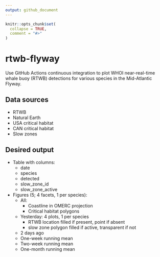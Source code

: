 ```yaml
---
output: github_document
---
```


<!-- README.md is generated from README.Rmd. Please edit that file -->

```r
knitr::opts_chunk$set(
  collapse = TRUE,
  comment = "#>"
)
```

# rtwb-flyway

<!-- badges: start -->
<!-- badges: end -->

Use GitHub Actions continuous integration to plot WHOI near-real-time whale buoy (RTWB) detections for various species in the Mid-Atlantic Flyway.

## Data sources
  -   RTWB
  -   Natural Earth
  -   USA critical habitat
  -   CAN critical habitat
  -   Slow zones

## Desired output
  -   Table with columns:
      -   date
      -   species
      -   detected
      -   slow_zone_id
      -   slow_zone_active
  -   Figures (5; 4 facets, 1 per species):
      -   All:
          -   Coastline in OMERC projection
          -   Critical habitat polygons
      -   Yesterday: 4 plots, 1 per species
          -   RTWB location filled if present, point if absent
          -   slow zone polygon filled if active, transparent if not
      -   2 days ago
      -   One-week running mean
      -   Two-week running mean
      -   One-month running mean
